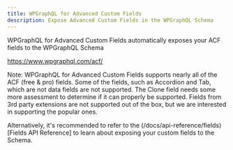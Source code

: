 ```yaml
---
title: WPGraphQL for Advanced Custom Fields
description: Expose Advanced Custom Fields in the WPGraphQL Schema
---
```


WPGraphQL for Advanced Custom Fields automatically exposes your ACF fields to the WPGraphQL Schema

https://www.wpgraphql.com/acf/

Note: WPGraphQL for Advanced Custom Fields supports nearly all of the ACF (free & pro) fields. Some of the fields, such as Accordion and Tab, which are not data fields are not supported. The Clone field needs some more assessment to determine if it can properly be supported. Fields from 3rd party extensions are not supported out of the box, but we are interested in supporting the popular ones.


Alternatively, it's recommended to refer to the (/docs/api-reference/fields)[Fields API Reference]
to learn about exposing your custom fields to the Schema.
